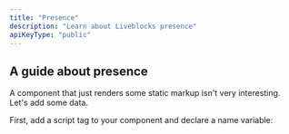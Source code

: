 ```yaml
---
title: "Presence"
description: "Learn about Liveblocks presence"
apiKeyType: "public"
---
```


## A guide about presence

A component that just renders some static markup isn't very interesting. Let's add some data.

First, add a script tag to your component and declare a name variable:
